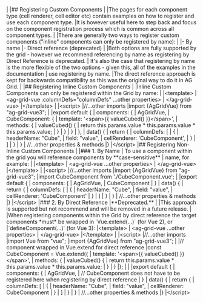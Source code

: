 <framework-specific-section frameworks="vue">
|
|## Registering Custom Components
|
|The pages for each component type (cell renderer, cell editor etc) contain examples on how to register and use each component type.
|It is however useful here to step back and focus on the component registration process which is common across all component types.
|
|There are generally two ways to register custom components ("inline" components can only be registered by name):
|
|- By name
|- Direct reference (deprecated)
|
|Both options are fully supported by the grid - however we recommend referencing by name as registering by Direct Reference is deprecated. 
| It's also the case that registering by name is the more flexible of the two options - given this, all of the examples in the documentation 
| use registering by name.
|The direct reference approach is kept for backwards compatibility as this was the original way to do it in AG Grid.
|
|## Registering Inline Custom Components
|
|Inline Custom Components can only be registered within the Grid by name:
|
</framework-specific-section>

<framework-specific-section frameworks="vue">
<snippet transform={false}>
|&lt;template>
|   &lt;ag-grid-vue :columnDefs="columnDefs" ...other properties>
|   &lt;/ag-grid-vue>
|&lt;/template>
|
|&lt;script>
|//...other imports
|import {AgGridVue} from "ag-grid-vue3";
|
|export default {
|   components: {
|       AgGridVue,
|       CubeComponent: {
|           template: '&lt;span>{{ valueCubed() }}&lt;/span>',
|           methods: {
|               valueCubed() {
|                   return this.params.value * this.params.value * this.params.value;
|               }
|           }
|       }
|   },
|   data() {
|       return {
|           columnDefs: [
|                {
|                   headerName: "Cube",
|                   field: "value",
|                   cellRenderer: 'CubeComponent',     
|               }
|           ]
|       }
|   }
|   //...other properties & methods
|}
|&lt;/script>
</snippet>
</framework-specific-section>

<framework-specific-section frameworks="vue">
|## Registering Non-Inline Custom Components
|
|### 1. By Name
| To use a component within the grid you will reference components by **case-sensitive**
| name, for example:
|
</framework-specific-section>

<framework-specific-section frameworks="vue">
<snippet transform={false}>
|&lt;template>
|   &lt;ag-grid-vue ...other properties>
|   &lt;/ag-grid-vue>
|&lt;/template>
|
|&lt;script>
|//...other imports
|import {AgGridVue} from "ag-grid-vue3";
|import CubeComponent from './CubeComponent.vue';
|
|export default {
|   components: {
|       AgGridVue,
|       CubeComponent
|   }
|   data() {
|       return {
|           columnDefs: [
|                {
|                   headerName: "Cube",
|                   field: "value",
|                   cellRenderer: 'CubeComponent'     
|               }
|           ]
|       }
|   }
|   //...other properties & methods
|}
|&lt;/script>
</snippet>
</framework-specific-section>

<framework-specific-section frameworks="vue">
|### 2. By Direct Reference
</framework-specific-section>

<framework-specific-section frameworks="vue">
<note>
|**Deprecated.**
|
|This approach is supported but not recommend and will be removed in a future release.
|
</note>
</framework-specific-section>

<framework-specific-section frameworks="vue">
|When registering components within the Grid by direct reference the target components *must* be wrapped in `Vue.extend(...)` (for Vue 2), or
|`defineComponent(...)` (for Vue 3):
</framework-specific-section>

<framework-specific-section frameworks="vue">
<snippet transform={false}>
|&lt;template>
|   &lt;ag-grid-vue ...other properties>
|   &lt;/ag-grid-vue>
|&lt;/template>
|
|&lt;script>
|//...other imports
|import Vue from "vue";
|import {AgGridVue} from "ag-grid-vue3";
|
|// component wrapped in Vue.extend for direct reference
|const CubeComponent = Vue.extend({
|   template: '&lt;span>{{ valueCubed() }}&lt;/span>',
|   methods: {
|       valueCubed() {
|           return this.params.value * this.params.value * this.params.value;
|       }
|   }
|};
|
|
|export default {
|   components: {
|       AgGridVue,
|       // CubeComponent does not have to be registered here when registering by direct reference
|   }
|   data() {
|       return {
|           columnDefs: [
|                {
|                   headerName: "Cube",
|                   field: "value",
|                   cellRenderer: CubeComponent
|               }
|           ]
|       }
|   }
|   //...other properties & methods
|}
|&lt;/script>
</snippet>
</framework-specific-section>